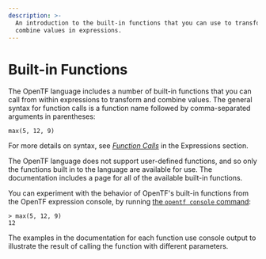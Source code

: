 ```yaml
---
description: >-
  An introduction to the built-in functions that you can use to transform and
  combine values in expressions.
---
```


# Built-in Functions

The OpenTF language includes a number of built-in functions that you can
call from within expressions to transform and combine values. The general
syntax for function calls is a function name followed by comma-separated
arguments in parentheses:

```hcl
max(5, 12, 9)
```

For more details on syntax, see
[_Function Calls_](/opentf/language/expressions/function-calls)
in the Expressions section.

The OpenTF language does not support user-defined functions, and so only
the functions built in to the language are available for use. The documentation includes a page for all of the available built-in functions.

You can experiment with the behavior of OpenTF's built-in functions from
the OpenTF expression console, by running
[the `opentf console` command](/opentf/cli/commands/console):

```
> max(5, 12, 9)
12
```

The examples in the documentation for each function use console output to
illustrate the result of calling the function with different parameters.
